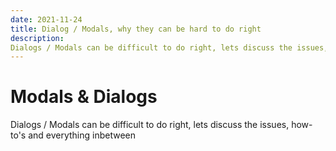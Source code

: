 ```yaml
---
date: 2021-11-24
title: Dialog / Modals, why they can be hard to do right
description:
Dialogs / Modals can be difficult to do right, lets discuss the issues, how-to's and everything inbetween
---
```


# Modals & Dialogs

Dialogs / Modals can be difficult to do right, lets discuss the issues, how-to's
and everything inbetween
